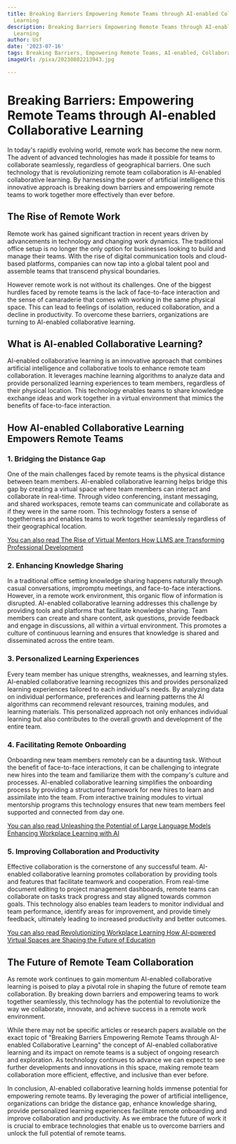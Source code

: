 ```yaml
---
title: Breaking Barriers Empowering Remote Teams through AI-enabled Collaborative
  Learning
description: Breaking Barriers Empowering Remote Teams through AI-enabled Collaborative
  Learning
author: Usf
date: '2023-07-16'
tags: Breaking Barriers, Empowering Remote Teams, AI-enabled, Collaborative Learning
imageUrl: /pixa/20230802213943.jpg

---
```

# Breaking Barriers: Empowering  Remote Teams through AI-enabled Collaborative Learning

In today's rapidly evolving  world,  remote work has become the new norm. The advent of advanced  technologies has made it possible  for teams to collaborate seamlessly, regardless of geographical barriers. One such technology that is revolutionizing remote team collaboration is AI-enabled collaborative learning. By harnessing the power of artificial intelligence this innovative approach is breaking down barriers and empowering remote teams to work together more effectively than ever before.

## The Rise  of Remote Work

Remote work has gained significant traction in recent years driven by advancements  in technology and changing work dynamics. The traditional office setup is no longer the only option for businesses looking to  build  and manage their teams. With the rise of digital communication tools and cloud-based platforms, companies can now tap  into a global talent pool and assemble teams that transcend physical boundaries.

However remote work is not without its challenges. One of the biggest hurdles faced  by remote teams  is the lack of  face-to-face interaction and the sense of camaraderie that comes with working in the same physical space. This can lead to feelings of isolation, reduced collaboration, and a decline in productivity. To overcome these barriers, organizations  are turning to AI-enabled collaborative learning.

## What is AI-enabled Collaborative Learning?

AI-enabled collaborative learning is an innovative approach  that combines artificial intelligence and collaborative tools to enhance remote team collaboration. It leverages machine learning algorithms to analyze  data and provide personalized learning experiences to team members, regardless of their physical location. This technology enables  teams to share knowledge exchange ideas and work together in a virtual environment  that mimics  the benefits of face-to-face interaction.

## How AI-enabled Collaborative Learning Empowers Remote Teams

### 1. Bridging the Distance Gap

One  of the main challenges faced  by remote teams is the physical distance between team members. AI-enabled  collaborative learning helps bridge  this gap by creating  a virtual space where team members can interact and collaborate in real-time. Through video conferencing, instant messaging, and shared workspaces, remote teams can communicate and collaborate as  if they were in the same room. This  technology fosters a sense of togetherness and enables teams to  work together seamlessly regardless of their geographical location.

[You can also read The Rise of Virtual Mentors  How LLMS are Transforming Professional Development](The%20Rise%20of%20Virtual%20Mentors%20How%20LLMS%20are%20Transforming%20Professional%20Development)


### 2. Enhancing Knowledge Sharing

In a traditional office setting  knowledge sharing happens naturally through casual conversations, impromptu meetings, and face-to-face interactions. However, in a remote work environment, this organic flow of information  is disrupted. AI-enabled collaborative learning addresses this  challenge by  providing tools and platforms that facilitate knowledge sharing. Team members  can create and share  content, ask questions, provide feedback and engage in discussions, all within  a virtual environment. This  promotes a culture of continuous learning and ensures  that knowledge is shared and disseminated across the entire team.

### 3. Personalized Learning  Experiences

Every  team  member has unique strengths,  weaknesses, and learning styles. AI-enabled collaborative learning recognizes this  and provides  personalized learning experiences tailored to each individual's needs. By  analyzing data on individual performance, preferences and learning patterns  the AI algorithms can recommend relevant  resources, training modules, and learning  materials. This personalized approach not only enhances individual  learning  but also contributes to the overall growth and development of the entire team.

### 4. Facilitating Remote Onboarding

Onboarding new team members remotely  can be a daunting task. Without the benefit of face-to-face interactions, it can be challenging to integrate new hires into the team and  familiarize them with the company's culture and processes. AI-enabled collaborative learning simplifies the onboarding process by providing a structured framework for new  hires to learn and assimilate into the team. From interactive training modules to virtual mentorship programs this technology ensures that new team members feel supported and connected from day one.

[You  can also  read  Unleashing the Potential of  Large Language Models Enhancing Workplace Learning  with AI](Unleashing%20the%20Potential%20of%20Large%20Language%20Models%20Enhancing%20Workplace%20Learning%20with%20AI)


### 5. Improving Collaboration and Productivity

Effective collaboration  is  the cornerstone of any successful  team. AI-enabled collaborative learning promotes collaboration by providing tools and features that  facilitate teamwork and cooperation. From real-time document editing to project  management dashboards, remote  teams can collaborate on tasks  track progress and stay aligned towards common goals. This technology also enables team leaders to monitor individual and team  performance,  identify areas for improvement, and provide  timely feedback, ultimately  leading to increased productivity  and better outcomes.

[You can also read Revolutionizing Workplace Learning How AI-powered Virtual  Spaces are  Shaping  the Future of Education](Revolutionizing%20Workplace%20Learning%20How%20AI-powered%20Virtual%20Spaces%20are%20Shaping%20the%20Future%20of%20Education)


## The Future of Remote Team Collaboration

As  remote work continues to gain momentum AI-enabled  collaborative learning is  poised  to  play a pivotal role in shaping the future of remote team collaboration. By breaking  down barriers and empowering teams to work together seamlessly, this technology has the potential to revolutionize the way  we collaborate, innovate,  and achieve success in a remote work environment.

While there may not be specific articles  or  research papers available on the exact topic  of "Breaking Barriers  Empowering Remote Teams through AI-enabled Collaborative Learning" the concept of AI-enabled collaborative learning  and  its impact on remote  teams is a subject of ongoing research and exploration.  As technology  continues to advance we can expect to see further developments and innovations in this space, making remote team collaboration more efficient, effective, and inclusive than ever before.

In conclusion, AI-enabled collaborative learning holds immense potential for empowering remote  teams. By leveraging the power of artificial intelligence, organizations can bridge the distance gap, enhance knowledge sharing, provide personalized learning experiences  facilitate remote onboarding and improve collaboration and productivity. As we embrace the future of work it is crucial to embrace  technologies that enable us to overcome barriers and unlock the full potential of remote teams.